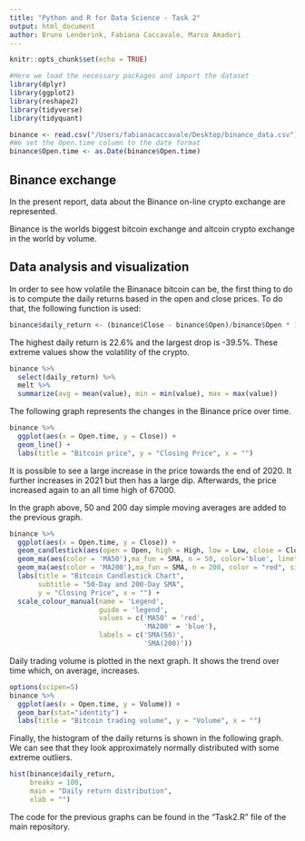 ```yaml
---
title: "Python and R for Data Science - Task 2"
output: html_document
author: Bruno Lenderink, Fabiana Caccavale, Marco Amadori
---
```


```r
knitr::opts_chunk$set(echo = TRUE)
```
```r
#Here we load the necessary packages and import the dataset
library(dplyr)
library(ggplot2)
library(reshape2)
library(tidyverse)
library(tidyquant)

binance <- read.csv("/Users/fabianacaccavale/Desktop/binance_data.csv")
#We set the Open.time column to the date format
binance$Open.time <- as.Date(binance$Open.time)
```


## Binance exchange


In the present report, data about the Binance on-line crypto exchange are represented.

Binance is the worlds biggest bitcoin exchange and altcoin crypto exchange in the world by volume.

## Data analysis and visualization
In order to see how volatile the Binanace bitcoin can be, the first thing to do is to compute the daily returns based in the open and close prices.
To do that, the following function is used:

```r
binance$daily_return <- (binance$Close - binance$Open)/binance$Open * 100
```

The highest daily return is 22.6% and the largest drop is -39.5%. These extreme values show the volatility of the crypto.
```r
binance %>% 
  select(daily_return) %>%
  melt %>%
  summarize(avg = mean(value), min = min(value), max = max(value))
```

The following graph represents the changes in the Binance price over time. 

```r
binance %>%
  ggplot(aes(x = Open.time, y = Close)) +
  geom_line() +
  labs(title = "Bitcoin price", y = "Closing Price", x = "")
```

It is possible to see a large increase in the price towards the end of 2020. It further increases in 2021 but then has a large dip. Afterwards, the price increased again to an all time high of 67000.

In the graph above, 50 and 200 day simple moving averages are added to the previous graph.

```r
binance %>%
  ggplot(aes(x = Open.time, y = Close)) +
  geom_candlestick(aes(open = Open, high = High, low = Low, close = Close)) +
  geom_ma(aes(color = 'MA50'),ma_fun = SMA, n = 50, color='blue', linetype = 5, size = 1.25) +
  geom_ma(aes(color = 'MA200'),ma_fun = SMA, n = 200, color = "red", size = 1.25) + 
  labs(title = "Bitcoin Candlestick Chart", 
       subtitle = "50-Day and 200-Day SMA", 
       y = "Closing Price", x = "") +
  scale_colour_manual(name = 'Legend', 
                      guide = 'legend',
                      values = c('MA50' = 'red',
                                 'MA200' = 'blue'), 
                      labels = c('SMA(50)',
                                 'SMA(200)'))
```

Daily trading volume is plotted in the next graph. It shows the trend over time which, on average, increases.

```r
options(scipen=5)
binance %>%
  ggplot(aes(x = Open.time, y = Volume)) +
  geom_bar(stat="identity") +
  labs(title = "Bitcoin trading volume", y = "Volume", x = "") 
```

Finally, the histogram of the daily returns is shown in the following graph.
We can see that they look approximately normally distributed with some extreme outliers.

```r
hist(binance$daily_return,
     breaks = 100,
     main = "Daily return distribution",
     xlab = "")  
```

The code for the previous graphs can be found in the "Task2.R" file of the main repository.